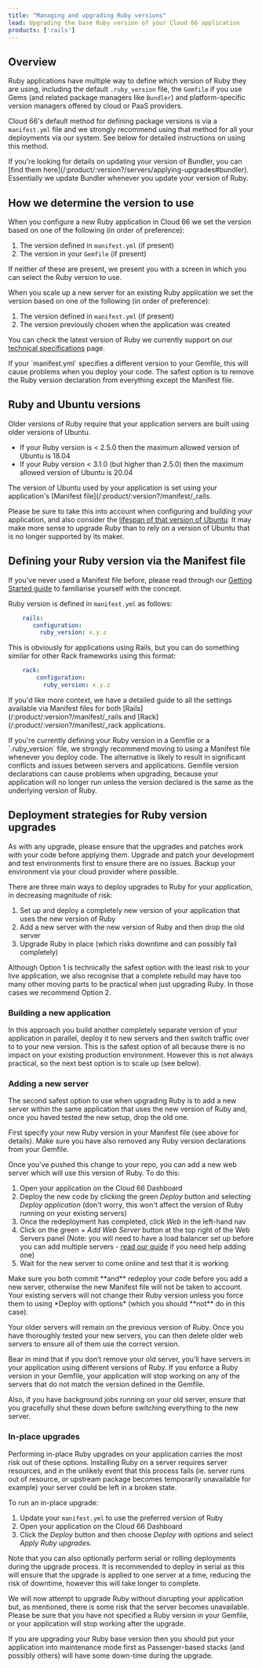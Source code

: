 ```yaml
---
title: "Managing and upgrading Ruby versions"
lead: Upgrading the base Ruby version of your Cloud 66 application
products: ['rails']
---
```


## Overview

Ruby applications have multiple way to define which version of Ruby they are using, including the default `.ruby_version` file, the `Gemfile` if you use Gems (and related package managers like `Bundler`) and platform-specific version managers offered by cloud or PaaS providers.

Cloud 66's default method for defining package versions is via a `manifest.yml` file and we strongly recommend using that method for all your deployments via our system. See below for detailed instructions on using this method. 

<Callout type="info" title="Updating Bundler version">
If you're looking for details on updating your version of Bundler, you can [find them here](/:product/:version?/servers/applying-upgrades#bundler). Essentially we update Bundler whenever you update your version of Ruby. 
</Callout>

## How we determine the version to use

When you configure a new Ruby application in Cloud 66 we set the version based on one of the following (in order of preference):

1. The version defined in `manifest.yml` (if present)
2. The version in your `Gemfile` (if present)

If neither of these are present, we present you with a screen in which you can select the Ruby version to use. 

When you scale up a new server for an existing Ruby application we set the version based on one of the following (in order of preference):

1. The version defined in `manifest.yml` (if present)
2. The version previously chosen when the application was created

You can check the latest version of Ruby we currently support on our [technical specifications](/:product/:version?/specs-and-policies/technical-specifications#component-versions) page.

<Callout type="warning" title="Remove Ruby version declaration from your Gemfile">
If your `manifest.yml` specifies a different version to your Gemfile, this will cause problems when you deploy your code. The safest option is to remove the Ruby version declaration from everything except the Manifest file.
</Callout> 

## Ruby and Ubuntu versions

Older versions of Ruby require that your application servers are built using older versions of Ubuntu. 

- If your Ruby version is < 2.5.0 then the maximum allowed version of Ubuntu is 18.04
- If your Ruby version < 3.1.0 (but higher than 2.5.0) then the maximum allowed version of Ubuntu is 20.04

The version of Ubuntu used by your application is set using your application's [Manifest file](/:product/:version?/manifest/_rails.

Please be sure to take this into account when configuring and building your application, and also consider the [lifespan of that version of Ubuntu](/:product/:version?/servers/out-of-ubuntu-lts). It may make more sense to upgrade Ruby than to rely on a version of Ubuntu that is no longer supported by its maker.

## Defining your Ruby version via the Manifest file

If you've never used a Manifest file before, please read through our [Getting Started guide](/:product/:version?/manifest/what-is-a-manifest-file) to familiarise yourself with the concept.

Ruby version is defined in `manifest.yml` as follows:

```yaml
    rails:
       configuration:
         ruby_version: x.y.z
```

This is obviously for applications using Rails, but you can do something similar for other Rack frameworks using this format:

```yaml
    rack:
        configuration:
          ruby_version: x.y.z
```

If you'd like more context, we have a detailed guide to all the settings available via Manifest files for both [Rails](/:product/:version?/manifest/_rails and [Rack](/:product/:version?/manifest/_rack applications.

<Callout type="warning" title="Define your Ruby version in Manifest">
If you're currently defining your Ruby version in a Gemfile or a `.ruby_version` file, we strongly recommend moving to using a Manifest file whenever you deploy code. The alternative is likely to result in significant conflicts and issues between servers and applications. Gemfile version declarations can cause problems when upgrading, because your application will no longer run unless the version declared is the same as the underlying version of Ruby.
</Callout>

## Deployment strategies for Ruby version upgrades

As with any upgrade, please ensure that the upgrades and patches work with your code before applying them. Upgrade and patch your development and test environments first to ensure there are no issues. Backup your environment via your cloud provider where possible.

There are three main ways to deploy upgrades to Ruby for your application, in decreasing magnitude of risk:

1. Set up and deploy a completely new version of your application that uses the new version of Ruby
2. Add a new server with the new version of Ruby and then drop the old server
3. Upgrade Ruby in place (which risks downtime and can possibly fail completely)

<Callout type="info" title="Recommended options">
Although Option 1 is technically the safest option with the least risk to your live application, we also recognise that a complete rebuild may have too many other moving parts to be practical when just upgrading Ruby. In those cases we recommend Option 2. 
</Callout>

### Building a new application

In this approach you build another completely separate version of your application in parallel, deploy it to new servers and then switch traffic over to to your new version. This is the safest option of all because there is no impact on your existing production environment. However this is not always practical, so the next best option is to scale up (see below).

### Adding a new server

The second safest option to use when upgrading Ruby is to add a new server within the same application that uses the new version of Ruby and, once you haved tested the new setup, drop the old one.

First specify your new Ruby version in your Manifest file (see above for details). Make sure you have also removed any Ruby version declarations from your Gemfile.

Once you’ve pushed this change to your repo, you can add a new web server which will use this version of Ruby. To do this:

1. Open your application on the Cloud 66 Dashboard
2. Deploy the new code by clicking the green *Deploy* button and selecting *Deploy application* (don't worry, this won't affect the version of Ruby running on your existing servers)
3. Once the redeployment has completed, click *Web* in the left-hand nav
4. Click on the green *+ Add Web Server* button at the top right of the Web Servers panel (Note: you will need to have a load balancer set up before you can add multiple servers - [read our guide](/:product/:version?/load-balancers/load-balancer) if you need help adding one)
5. Wait for the new server to come online and test that it is working

<Callout type="warning" title="Be sure to commit and redeploy">
Make sure you both commit **and** redeploy your code before you add a new server, otherwise the new Manifest file will not be taken to account. Your existing servers will not change their Ruby version unless you force them to using *Deploy with options* (which you should **not** do in this case). 
</Callout>

Your older servers will remain on the previous version of Ruby. Once you have thoroughly tested your new servers, you can then delete older web servers to ensure all of them use the correct version.

Bear in mind that if you don’t remove your old server, you’ll have servers in your application using different versions of Ruby. If you enforce a Ruby version in your Gemfile, your application will stop working on any of the servers that do not match the version defined in the Gemfile.

Also, if you have background jobs running on your old server, ensure that you gracefully shut these down before switching everything to the new server.

### In-place upgrades

Performing in-place Ruby upgrades on your application carries the most risk out of these options. Installing Ruby on a server requires server resources, and in the unlikely event that this process fails (ie. server runs out of resource, or upstream package becomes temporarily unavailable for example) your server could be left in a broken state.

To run an in-place upgrade:

1. Update your `manifest.yml` to use the preferred version of Ruby
2. Open your application on the Cloud 66 Dashboard
3. Click the *Deploy* button and then choose *Deploy with options* and select *Apply Ruby upgrades.* 

Note that you can also optionally perform serial or rolling deployments during the upgrade process. It is recommended to deploy in serial as this will ensure that the upgrade is applied to one server at a time, reducing the risk of downtime, however this will take longer to complete.

We will now attempt to upgrade Ruby without disrupting your application but, as mentioned, there is some risk that the server becomes unavailable. Please be sure that you have not specified a Ruby version in your Gemfile, or your application will stop working after the upgrade. 

<Callout type="error" title="Upgrading Ruby may cause downtime">
If you are upgrading your Ruby base version then you should put your application into maintenance mode first as Passenger-based stacks (and possibly others) will have some down-time during the upgrade.
</Callout>